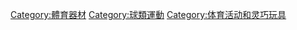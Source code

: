 {{Cat main|球_(體育)}}
{{Commons cat|Balls}}

[[Category:體育器材|Category:體育器材]]
[[Category:球類運動|Category:球類運動]]
[[Category:体育活动和灵巧玩具|Category:体育活动和灵巧玩具]]